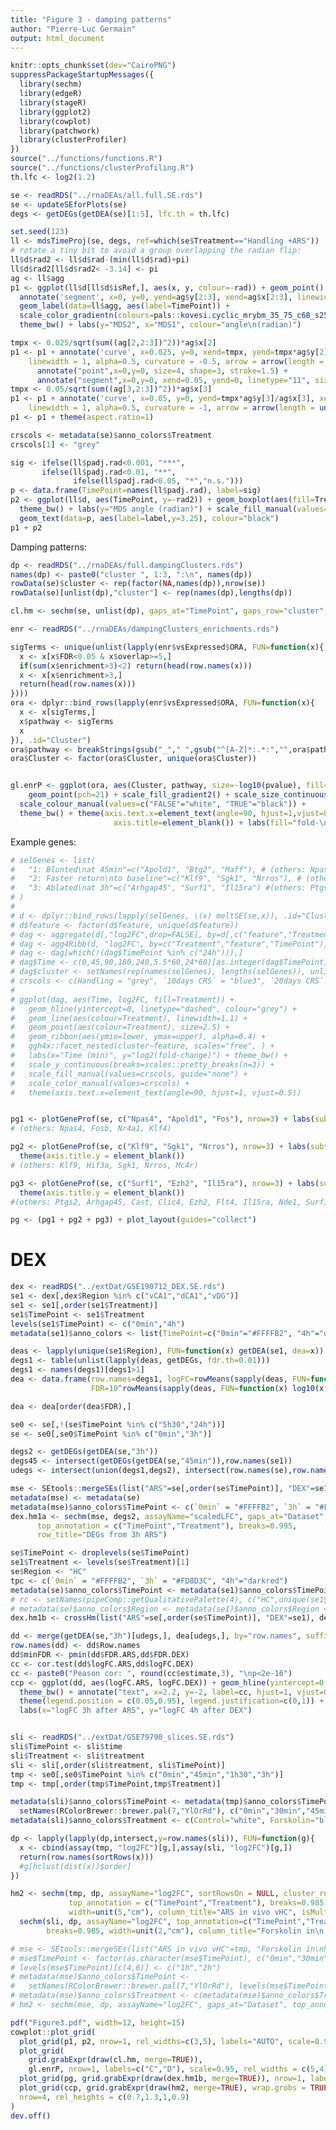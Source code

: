 ```yaml
---
title: "Figure 3 - damping patterns"
author: "Pierre-Luc Germain"
output: html_document
---
```


```r
knitr::opts_chunk$set(dev="CairoPNG")
suppressPackageStartupMessages({
  library(sechm)
  library(edgeR)
  library(stageR)
  library(ggplot2)
  library(cowplot)
  library(patchwork)
  library(clusterProfiler)
})
source("../functions/functions.R")
source("../functions/clusterProfiling.R")
th.lfc <- log2(1.2)
```

```r
se <- readRDS("../rnaDEAs/all.full.SE.rds")
se <- updateSEforPlots(se)
degs <- getDEGs(getDEA(se)[1:5], lfc.th = th.lfc)
```

```r
set.seed(123)
ll <- mdsTimeProj(se, degs, ref=which(se$Treatment=="Handling +ARS"))
# rotate a tiny bit to avoid a group overlapping the radian flip:
ll$d$rad2 <- ll$d$rad-(min(ll$d$rad)+pi)
ll$d$rad2[ll$d$rad2< -3.14] <- pi
ag <- ll$agg
p1 <- ggplot(ll$d[ll$d$isRef,], aes(x, y, colour=-rad)) + geom_point() + 
  annotate('segment', x=0, y=0, yend=ag$y[2:3], xend=ag$x[2:3], linewidth=1) +
  geom_label(data=ll$agg, aes(label=TimePoint)) +
  scale_color_gradientn(colours=pals::kovesi.cyclic_mrybm_35_75_c68_s25(100)) +
  theme_bw() + labs(y="MDS2", x="MDS1", colour="angle\n(radian)")

tmpx <- 0.025/sqrt(sum((ag[2,2:3])^2))*ag$x[2]
p1 <- p1 + annotate('curve', x=0.025, y=0, xend=tmpx, yend=tmpx*ag$y[2]/ag$x[2],
    linewidth = 1, alpha=0.5, curvature = -0.5, arrow = arrow(length = unit(0.3, 'cm'))) +
      annotate("point",x=0,y=0, size=4, shape=3, stroke=1.5) +
      annotate("segment",x=0,y=0, xend=0.05, yend=0, linetype="11", size=1.2, alpha=0.5)
tmpx <- 0.05/sqrt(sum((ag[3,2:3])^2))*ag$x[3]
p1 <- p1 + annotate('curve', x=0.05, y=0, yend=tmpx*ag$y[3]/ag$x[3], xend=tmpx,
    linewidth = 1, alpha=0.5, curvature = -1, arrow = arrow(length = unit(0.3, 'cm')))
p1 <- p1 + theme(aspect.ratio=1)

crscols <- metadata(se)$anno_colors$Treatment
crscols[1] <- "grey"

sig <- ifelse(ll$padj.rad<0.001, "***",
       ifelse(ll$padj.rad<0.01, "**",
              ifelse(ll$padj.rad<0.05, "*","n.s.")))
p <- data.frame(TimePoint=names(ll$padj.rad), label=sig)
p2 <- ggplot(ll$d, aes(TimePoint, y=-rad2)) + geom_boxplot(aes(fill=Treatment)) +
  theme_bw() + labs(y="MDS angle (radian)") + scale_fill_manual(values=crscols) + 
  geom_text(data=p, aes(label=label,y=3.25), colour="black")
p1 + p2
```


Damping patterns:

```r
dp <- readRDS("../rnaDEAs/full.dampingClusters.rds")
names(dp) <- paste0("cluster ", 1:3, ":\n", names(dp))
rowData(se)$cluster <- rep(factor(NA,names(dp)),nrow(se))
rowData(se)[unlist(dp),"cluster"] <- rep(names(dp),lengths(dp))

cl.hm <- sechm(se, unlist(dp), gaps_at="TimePoint", gaps_row="cluster", assayName="scaledLFC", bottom_annotation="Treatment", row_title_rot = 0, top_annotation=c("TimePoint","Treatment"))
```


```r
enr <- readRDS("../rnaDEAs/dampingClusters_enrichments.rds")

sigTerms <- unique(unlist(lapply(enr$vsExpressed$ORA, FUN=function(x){
  x <- x[x$FDR<0.05 & x$overlap>=5,]
  if(sum(x$enrichment>3)<2) return(head(row.names(x)))
  x <- x[x$enrichment>3,]
  return(head(row.names(x)))
})))
ora <- dplyr::bind_rows(lapply(enr$vsExpressed$ORA, FUN=function(x){
  x <- x[sigTerms,]
  x$pathway <- sigTerms
  x
}), .id="Cluster")
ora$pathway <- breakStrings(gsub("_"," ",gsub("^[A-Z]*:.*:","",ora$pathway)))
ora$Cluster <- factor(ora$Cluster, unique(ora$Cluster))


gl.enrP <- ggplot(ora, aes(Cluster, pathway, size=-log10(pvalue), fill=enrichment, colour=FDR<0.05)) + 
    geom_point(pch=21) + scale_fill_gradient2() + scale_size_continuous(range=c(2,12)) + 
  scale_colour_manual(values=c("FALSE"="white", "TRUE"="black")) + 
  theme_bw() + theme(axis.text.x=element_text(angle=90, hjust=1,vjust=0.5),
                       axis.title=element_blank()) + labs(fill="fold-\nenrichment")
```


Example genes:

```r
# selGenes <- list(
#   "1: Blunted\nat 45min"=c("Apold1", "Btg2", "Maff"), # (others: Npas4, Fosb, Nr4a1, Klf4)
#   "2: Faster return\nto baseline"=c("Klf9", "Sgk1", "Nrros"), # (others: Klf9, Hif3a, Sgk1, Nrros, Mc4r)
#   "3: Ablated\nat 3h"=c("Arhgap45", "Surf1", "Il15ra") #(others: Ptgs2, Arhgap45, Cast, Clic4, Ezh2, Flt4, Il15ra, Nde1, Surf1)
# )
# 
# d <- dplyr::bind_rows(lapply(selGenes, \(x) meltSE(se,x)), .id="Cluster")
# d$feature <- factor(d$feature, unique(d$feature))
# dag <- aggregate(d[,"log2FC",drop=FALSE], by=d[,c("feature","Treatment","TimePoint")], FUN=median)
# dag <- agg4Ribb(d, "log2FC", by=c("Treatment","feature","TimePoint"), sem=TRUE)
# dag <- dag[which(!(dag$TimePoint %in% c("24h"))),]
# dag$Time <- c(0,45,90,180,240,5.5*60,24*60)[as.integer(dag$TimePoint)]
# dag$cluster <- setNames(rep(names(selGenes), lengths(selGenes)), unlist(selGenes))[dag$feature]
# crscols <- c(Handling = "grey", `10days CRS` = "blue3", `20days CRS` = "midnightblue")
# 
# ggplot(dag, aes(Time, log2FC, fill=Treatment)) +
#   geom_hline(yintercept=0, linetype="dashed", colour="grey") +
#   geom_line(aes(colour=Treatment), linewidth=1.1) + 
#   geom_point(aes(colour=Treatment), size=2.5) +
#   geom_ribbon(aes(ymin=lower, ymax=upper), alpha=0.4) +
#   ggh4x::facet_nested(cluster~feature, scales="free", ) +
#   labs(x="Time (min)", y="log2(fold-change)") + theme_bw() +
#   scale_y_continuous(breaks=scales::pretty_breaks(n=3)) +
#   scale_fill_manual(values=crscols, guide="none") +
#   scale_color_manual(values=crscols) +
#   theme(axis.text.x=element_text(angle=90, hjust=1, vjust=0.5))


pg1 <- plotGeneProf(se, c("Npas4", "Apold1", "Fos"), nrow=3) + labs(subtitle="1: Blunted\nat 45min")
# (others: Npas4, Fosb, Nr4a1, Klf4)

pg2 <- plotGeneProf(se, c("Klf9", "Sgk1", "Nrros"), nrow=3) + labs(subtitle="2: Faster return\nto baseline") +
  theme(axis.title.y = element_blank())
# (others: Klf9, Hif3a, Sgk1, Nrros, Mc4r)

pg3 <- plotGeneProf(se, c("Surf1", "Ezh2", "Il15ra"), nrow=3) + labs(subtitle="3: Ablated\nat 3h") +
  theme(axis.title.y = element_blank())
#(others: Ptgs2, Arhgap45, Cast, Clic4, Ezh2, Flt4, Il15ra, Nde1, Surf1)

pg <- (pg1 + pg2 + pg3) + plot_layout(guides="collect")
```

# DEX 


```r
dex <- readRDS("../extDat/GSE190712_DEX.SE.rds")
se1 <- dex[,dex$Region %in% c("vCA1","dCA1","vDG")]
se1 <- se1[,order(se1$Treatment)]
se1$TimePoint <- se1$Treatment
levels(se1$TimePoint) <- c("0min","4h")
metadata(se1)$anno_colors <- list(TimePoint=c("0min"="#FFFFB2", "4h"="darkblue"))

deas <- lapply(unique(se1$Region), FUN=function(x) getDEA(se1, dea=x))
degs1 <- table(unlist(lapply(deas, getDEGs, fdr.th=0.01)))
degs1 <- names(degs1)[degs1>1]
dea <- data.frame(row.names=degs1, logFC=rowMeans(sapply(deas, FUN=function(x) x[degs1,"logFC"])),
                  FDR=10^rowMeans(sapply(deas, FUN=function(x) log10(x[degs1,"FDR"]))))

dea <- dea[order(dea$FDR),]

se0 <- se[,!(se$TimePoint %in% c("5h30","24h"))]
se <- se0[,se0$TimePoint %in% c("0min","3h")]

degs2 <- getDEGs(getDEA(se,"3h"))
degs45 <- intersect(getDEGs(getDEA(se,"45min")),row.names(se1))
udegs <- intersect(union(degs1,degs2), intersect(row.names(se),row.names(se1)))

mse <- SEtools::mergeSEs(list("ARS"=se[,order(se$TimePoint)], "DEX"=se1), use.assays=c("log2FC", "scaledLFC"), do.scale=FALSE, keepRowData=FALSE)
metadata(mse) <- metadata(se)
metadata(mse)$anno_colors$TimePoint <- c(`0min` = "#FFFFB2", `3h` = "#FD8D3C", "4h"="darkred")
dex.hm1a <- sechm(mse, degs2, assayName="scaledLFC", gaps_at="Dataset",
      top_annotation = c("TimePoint","Treatment"), breaks=0.995,
      row_title="DEGs from 3h ARS")

se$TimePoint <- droplevels(se$TimePoint)
se1$Treatment <- levels(se$Treatment)[1]
se$Region <- "HC"
tpc <- c(`0min` = "#FFFFB2", `3h` = "#FD8D3C", "4h"="darkred")
metadata(se)$anno_colors$TimePoint <- metadata(se1)$anno_colors$TimePoint <- tpc
# rc <- setNames(pipeComp::getQualitativePalette(4), c("HC",unique(se1$Region)))
# metadata(se)$anno_colors$Region <- metadata(se1)$anno_colors$Region <- rc
dex.hm1b <- crossHm(list("ARS"=se[,order(se$TimePoint)], "DEX"=se1), degs2, do.scale = FALSE, assayName = "log2FC", row_title="DEGs from 3h ARS", breaks=0.995, top_annotation = c("TimePoint","Treatment"), merge_legends = FALSE)

dd <- merge(getDEA(se,"3h")[udegs,], dea[udegs,], by="row.names", suffix=c(".ARS",".DEX"))
row.names(dd) <- dd$Row.names
dd$minFDR <- pmin(dd$FDR.ARS,dd$FDR.DEX)
cc <- cor.test(dd$logFC.ARS,dd$logFC.DEX)
cc <- paste0("Peason cor: ", round(cc$estimate,3), "\np<2e-16")
ccp <- ggplot(dd, aes(logFC.ARS, logFC.DEX)) + geom_hline(yintercept=0, colour="darkgrey") + geom_vline(xintercept = 0, colour="darkgrey") + geom_abline(intercept=0, slope=1, linetype="dashed") + geom_point(aes(alpha=-log10(minFDR))) + geom_smooth(formula=y~0+x, method=MASS::rlm) +
  theme_bw() + annotate("text", x=2.2, y=-2, label=cc, hjust=1, vjust=0) +
  theme(legend.position = c(0.05,0.95), legend.justification=c(0,1)) +
  labs(x="logFC 3h after ARS", y="logFC 4h after DEX")


sli <- readRDS("../extDat/GSE79790_slices.SE.rds")
sli$TimePoint <- sli$time
sli$Treatment <- sli$treatment
sli <- sli[,order(sli$treatment, sli$TimePoint)]
tmp <- se0[,se0$TimePoint %in% c("0min","45min","1h30","3h")]
tmp <- tmp[,order(tmp$TimePoint,tmp$Treatment)]

metadata(sli)$anno_colors$TimePoint <- metadata(tmp)$anno_colors$TimePoint <- 
  setNames(RColorBrewer::brewer.pal(7,"YlOrRd"), c("0min","30min","45min","60min","1h30","120min","3h"))
metadata(sli)$anno_colors$Treatment <- c(Control="white", Forskolin="black")

dp <- lapply(lapply(dp,intersect,y=row.names(sli)), FUN=function(g){
  x <- cbind(assay(tmp, "log2FC")[g,],assay(sli, "log2FC")[g,])
  return(row.names(sortRows(x)))
  #g[hclust(dist(x))$order]
})

hm2 <- sechm(tmp, dp, assayName="log2FC", sortRowsOn = NULL, cluster_rows = FALSE,
             top_annotation = c("TimePoint","Treatment"), breaks=0.985, row_title_rot = 0,
             width=unit(5,"cm"), column_title="ARS in vivo vHC", isMult = TRUE) + 
  sechm(sli, dp, assayName="log2FC", top_annotation=c("TimePoint","Treatment"),
        breaks=0.985, width=unit(2,"cm"), column_title="Forskolin in\n slices")

# mse <- SEtools::mergeSEs(list("ARS in vivo vHC"=tmp, "Forskolin in\nhippocampal slices"=sli), use.assays=c("log2FC","scaledLFC"), do.scale=FALSE, keepRowData=FALSE)
# mse$TimePoint <- factor(as.character(mse$TimePoint), c("0min","30min","45min","60min","1h30","120min","3h"))
# levels(mse$TimePoint)[c(4,6)] <- c("1h","2h")
# metadata(mse)$anno_colors$TimePoint <- 
#   setNames(RColorBrewer::brewer.pal(7,"YlOrRd"), levels(mse$TimePoint))
# metadata(mse)$anno_colors$Treatment <- c(metadata(mse)$anno_colors$Treatment, Control="white", Forskolin="black")
# hm2 <- sechm(mse, dp, assayName="log2FC", gaps_at="Dataset", top_annotation = c("TimePoint","Treatment"), breaks=0.985)
```


```r
pdf("Figure3.pdf", width=12, height=15)
cowplot::plot_grid(
  plot_grid(p1, p2, nrow=1, rel_widths=c(3,5), labels="AUTO", scale=0.95),
  plot_grid(
    grid.grabExpr(draw(cl.hm, merge=TRUE)),
    gl.enrP, nrow=1, labels=c("C","D"), scale=0.95, rel_widths = c(5,4)),
  plot_grid(pg, grid.grabExpr(draw(dex.hm1b, merge=TRUE)), nrow=1, labels=c("E","F"), scale=0.95, rel_widths = c(5,4)),
  plot_grid(ccp, grid.grabExpr(draw(hm2, merge=TRUE), wrap.grobs = TRUE), nrow=1, labels=c("G","H"), scale=0.95),
  nrow=4, rel_heights = c(0.7,1.3,1,0.9)
)
dev.off()
```



